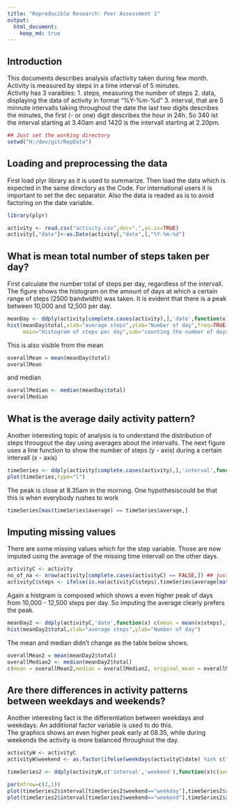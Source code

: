 ```yaml
---
title: "Reproducible Research: Peer Assessment 1"
output: 
  html_document:
    keep_md: true
---
```

## Introduction
This documents describes analysis ofactivity taken during few month. Activity is measured by steps in a time interval of 5 minutes.  
Activity has 3 varaibles: 
1. steps, measuring the number of steps
2. data, displaying the data of activity in format "%Y-%m-%d"
3. interval, that are 5 minnute intervalls taking throughout the date the last two digits describes the minutes, the first (- or one) digit describes the hour in 24h. So 340 ist the interval starting at 3.40am and 1420 is the intervall starting at 2.20pm.  

```r
## Just set the working directory
setwd("H:/dev/git/RepData")

```

## Loading and preprocessing the data
First load plyr library as it is used to summarize.
Then load the data which is expected in the same directory as the Code. 
For international users it is important to set the dec separator. Also the data is readed as is to avoid factoring on the date variable. 

```r
library(plyr)

activity <- read.csv("activity.csv",dec=".",as.is=TRUE)
activity[,"date"]<-as.Date(activity[,"date",],"%Y-%m-%d")

```


## What is mean total number of steps taken per day?
First calculate the number total of steps per day, regardless of the intervall. The figure shows the histogram on the amount of days at which a certain range of steps (2500 bandwidth) was taken. It is evident that there is a peak between 10,000 and 12,500 per day.   

```r
meanDay <- ddply(activity[complete.cases(activity),],'date',function(x) c(total = sum(x$steps)))
hist(meanDay$total,xlab="average steps",ylab="Number of day",freq=TRUE,breaks=10, 
     main="Histogram of steps per day",sub="counting the number of days for individual activity slots")
```

This is also visible from the mean 

```r
overallMean = mean(meanDay$total)
overallMean
```
and median 
```r
overallMedian <- median(meanDay$total)
overallMedian
```

## What is the average daily activity pattern?
Another interesting topic of analysis is to understand the distribution of steps througout the day using averages about the intervalls. The next figure uses a line function to show the number of steps (y - axis) during a certain intervall (x - axis)

```r
timeSeries <- ddply(activity[complete.cases(activity),],'interval',function(x)c(average = mean(x$steps)))
plot(timeSeries,type="l")
```
The peak is close at 8.35am in the morning. One hypothesiscould be that this is when everybody rushes to work
```r
timeSeries[max(timeSeries$average) == timeSeries$average,]
```


## Imputing missing values
There are some missing values which for the step variable. Those are now imputed using the average of the missing time intervall on the other days. 
```r
activityC <- activity
no_of_na <- nrow(activity[complete.cases(activityC) == FALSE,]) ## just needed for verification
activityC$steps <- ifelse(is.na(activityC$steps),timeSeries$average[match(activityC$interval,timeSeries$interval)],activityC$steps)
```
Again a histgram is composed which shows a even higher peak of days from 10,000 - 12,500 steps per day. So imputing the average clearly prefers the peak. 
```r

meanDay2 <- ddply(activityC,'date',function(x) c(mean = mean(x$steps),total = sum(x$steps),freq=TRUE,breaks=10))
hist(meanDay2$total,xlab="average steps",ylab="Number of day")
```
The mean and median didn't change as the table below shows. 
```r
overallMean2 = mean(meanDay2$total)
overallMedian2 <- median(meanDay2$total)
c(mean = overallMean2,median = overallMedian2, original_mean = overallMean,original_median =overallMedian )

```

## Are there differences in activity patterns between weekdays and weekends?
Another interesting fact is the differentiation between weekdays and weekdays. An additional factor variable is used to do this.  
The graphics shows an even higher peak early at 08.35, while during weekends the activity is more balanced throughout the day.  


```r
activityW <- activityC
activityW$weekend <- as.factor(ifelse(weekdays(activityC$date) %in% c("Sonntag","Samstag"),"weekend","weekday"))

timeSeries2 <- ddply(activityW,c('interval','weekend'),function(x)c(average = mean(x$steps)))

par(mfrow=c(2,1))
plot(timeSeries2$interval[timeSeries2$weekend=="weekday"],timeSeries2$average[timeSeries2$weekend=="weekday"],type="l",xlab="Time interval",ylab="No of steps",main="steps on weekdays")
plot(timeSeries2$interval[timeSeries2$weekend=="weekend"],timeSeries2$average[timeSeries2$weekend=="weekend"],type="l",xlab="Time interval",ylab="No of steps",main="steps on weekends")

```

